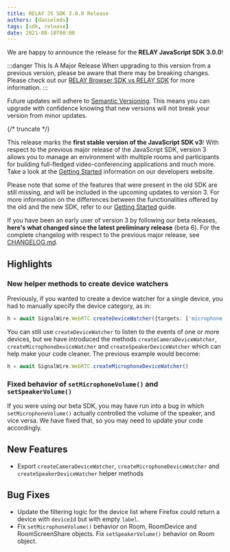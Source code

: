 ---
title: RELAY JS SDK 3.0.0 Release
authors: [danieleds]
tags: [sdk, release]
date: 2021-08-10T00:00
---


We are happy to announce the release for the **RELAY JavaScript SDK 3.0.0**!

:::danger This Is A Major Release
When upgrading to this version from a previous version, please be aware that there may be breaking changes.
Please check out our [RELAY Browser SDK vs RELAY SDK](/sdks/browser-sdk/v2/guides/v2-vs-v3) for more information.
:::

Future updates will adhere to [Semantic Versioning](https://semver.org/).
This means you can upgrade with confidence knowing that new versions will not break your version from minor updates.

<ReleaseCard library="@signalwire/js" version="3.0.0" releaseType="major"/>

{/* truncate */}

This release marks the **first stable version of the JavaScript SDK v3**!
With respect to the previous major release of the JavaScript SDK, version 3 allows you to manage an environment with multiple rooms and participants for building full-fledged video-conferencing applications and much more. Take a look at the [Getting Started](https://developer.signalwire.com/client-sdk/docs/getting-started) information on our developers website.

Please note that some of the features that were present in the old SDK are still missing, and will be included in the upcoming updates to version 3. For more information on the differences between the functionalities offered by the old and the new SDK, refer to our [Getting Started](https://developer.signalwire.com/client-sdk/docs/getting-started-1) guide.

If you have been an early user of version 3 by following our beta releases, **here's what changed since the latest preliminary release** (beta 6). For the complete changelog with respect to the previous major release, see [CHANGELOG.md](https://github.com/signalwire/signalwire-js/blob/%40signalwire/js%403.0.0/packages/js/CHANGELOG.md).

## Highlights
### New helper methods to create device watchers
Previously, if you wanted to create a device watcher for a single device, you had to manually specify the device category, as in:
```typescript
h = await SignalWire.WebRTC.createDeviceWatcher({targets: ['microphone']})
```

You can still use `createDeviceWatcher` to listen to the events of one or more devices, but we have introduced the methods `createCameraDeviceWatcher`, `createMicrophoneDeviceWatcher` and `createSpeakerDeviceWatcher` which can help make your code cleaner. The previous example would become:
```typescript
h = await SignalWire.WebRTC.createMicrophoneDeviceWatcher()
```

### Fixed behavior of `setMicrophoneVolume()` and `setSpeakerVolume()`
If you were using our beta SDK, you may have run into a bug in which `setMicrophoneVolume()` actually controlled the volume of the speaker, and vice versa. We have fixed that, so you may need to update your code accordingly.

## New Features
- Export `createCameraDeviceWatcher`, `createMicrophoneDeviceWatcher` and `createSpeakerDeviceWatcher` helper methods

## Bug Fixes
- Update the filtering logic for the device list where Firefox could return a device with `deviceId` but with empty `label`.
- Fix `setMicrophoneVolume()` behavior on Room, RoomDevice and RoomScreenShare objects. Fix `setSpeakerVolume()` behavior on Room object.